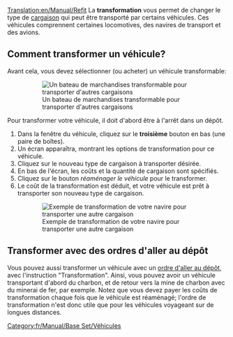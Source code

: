 [[Translation:en/Manual/Refit]]
{{fr/Manual/Tutoriel}}
La '''transformation''' vous permet de changer le type de [[fr/Manual/Cargaison|cargaison]] qui peut être transporté par certains véhicules. Ces véhicules comprennent certaines locomotives, des navires de transport et des avions.

== Comment transformer un véhicule? ==
Avant cela, vous devez sélectionner (ou acheter) un véhicule transformable:
:[[File:fr/Manual/Refitable ship.png|none|frame|Un bateau de marchandises transformable pour transporter d'autres cargaisons]]

Pour transformer votre véhicule, il doit d'abord être à l'arrêt dans un dépôt.

#Dans la fenêtre du véhicule, cliquez sur le '''troisième''' bouton en bas (une paire de boîtes).
#Un écran apparaîtra, montrant les options de transformation pour ce véhicule.
#Cliquez sur le nouveau type de cargaison à transporter désirée.
#En bas de l'écran, les coûts et la quantité de cargaison sont spécifiés.
#Cliquez sur le bouton ''réaménager le véhicule'' pour le transformer.
#Le coût de la transformation est déduit, et votre véhicule est prêt à transporter son nouveau type de cargaison.
:[[File:fr/Manual/Refit ship.png|none|frame|Exemple de transformation de votre navire pour transporter une autre cargaison]]

== Transformer avec des ordres d'aller au dépôt == 
Vous pouvez aussi transformer un véhicule avec un [[fr/Archive/Manual/Settings/Permettre les ordres d'aller au dépôt|ordre d'aller au dépôt]], avec l'instruction "Transformation". Ainsi, vous pouvez avoir un véhicule transportant d'abord du charbon, et de retour vers la mine de charbon avec du minerai de fer, par exemple. Notez que vous devez payer les coûts de transformation chaque fois que le véhicule est réaménagé; l'ordre de transformation n'est donc utile que pour les véhicules voyageant sur de longues distances.

[[Category:fr/Manual/Base Set/Véhicules]]